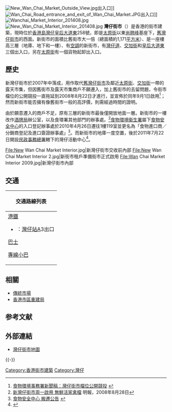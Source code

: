 {{otheruses|other=1937年至2008年的灣仔街市|舊灣仔街市}}
[[File:New_Wan_Chai_Market_Outside_View.jpg|thumb]]出入口]]
[[File:Wan_Chai_Road_entrance_and_exit_of_Wan_Chai_Market.JPG|thumb]]出入口]]
[[File:Wanchai_Market_Interior_201408.jpg|thumb]] 
[[File:New_Wan_Chai_Market_Interior_201408.jpg|thumb]]
'''灣仔街市'''（{{lang-en|'''Wanchai Market'''}}）是香港的街市建築，現時位於[[香港島|香港島]][[灣仔|灣仔]][[皇后大道東_(街道)|皇后大道東]]258號，即是[[太原街_(香港)|太原街]]以東[[尚翹峰|尚翹峰]]基座下，[[舊灣仔街市|舊灣仔街市]]的西面。新街市的面積比舊街市大一倍（總面積約1,171[[平方米|平方米]]）、是一座樓高三層（地庫、地下和一樓）、有[[空調|空調]]的新街市，有[[灣仔道|灣仔道]]、[[交加街|交加街]]和[[皇后大道東_(街道)|皇后大道東]]三個出入口，另在[[太原街|太原街]]有一個貨物起卸出入口。

==歷史==
新灣仔街市於2007年中落成，用作取代[[舊灣仔街市|舊灣仔街市]]及鄰近[[太原街|太原街]]、[[交加街|交加街]]一帶的露天市集，但因舊街市及露天市集商戶不願遷入，加上舊街市的去留問題，令街市檔位的公開競投一直拖延到2008年8月22日才進行，並宣佈於同年9月1日啟用<ref>[http://www.fehd.gov.hk/news/details/14-08-2008-1249c.html 食物環境事務署新聞稿：灣仔街市檔位公開競投] {{webarchive|url=https://web.archive.org/web/20090225184913/http://www.fehd.gov.hk/news/details/14-08-2008-1249c.html |date=2009-02-25 }}</ref>；然而新街市能否擁有像舊街市一般的高評價，則需經過時間的證明。

由於願意遷入的商戶不足，原有三層的新街市最後僅開放地面一層。新街市的一樓改作[[酒牌局|酒牌局]]辦公室，以及食環署其他部門的辦事處。<ref>[http://hk.news.yahoo.com/article/080827/4/7x44.html 新灣仔街市周一啟用 無鮮活家禽檔] {{Wayback|url=http://hk.news.yahoo.com/article/080827/4/7x44.html |date=20090207181758 }}明報，2008年8月28日</ref>[[食物環境衞生署|食物環境衞生署]]屬下[[食物安全中心|食物安全中心]]的入口登記辦事處於2010年4月26日遷往1樓119室並更名為「食物進口商／分銷商登記及進口簽證辦事處」<ref>[http://www.cfs.gov.hk/popup_removal.html 食物安全中心 搬遷公告] {{webarchive|url=https://web.archive.org/web/20120110204151/http://www.cfs.gov.hk/popup_removal.html |date=2012-01-10 }}</ref>。而新街市的地庫一度空置，後於2011年7月22日開設[[民政事務總署|民政事務總署]]轄下的灣仔活動中心<ref>{{Cite web |url=http://www.had.gov.hk/tc/public_services/community_halls_centres/ccch.htm |title=民政事務總署 - 社區會堂及社區中心一覽表 |accessdate=2011-12-12 |archive-date=2011-11-29 |archive-url=https://web.archive.org/web/20111129081447/http://www.had.gov.hk/tc/public_services/community_halls_centres/ccch.htm |dead-url=no }}</ref>。

<gallery widths="180">
File:New Wan Chai Market Interior.jpg|新灣仔街市交收前內部
File:New Wan Chai Market Interior 2.jpg|新街市租戶準備街市正式啟用
File:Wan Chai Market Interior 2009.jpg|新灣仔街市內部
</gallery>

==交通==
{{stack begin | align=center | clear=false | float=center}}
{| class="mw-collapsible mw-collapsed wikitable" style="background:white; margin: 0 auto; width: auto;" 
! 交通路線列表
|-
|
;[[港鐵|港鐵]]
*{{港鐵路線標誌|ISL}}：[[灣仔站|灣仔站]]A3出口
;[[香港巴士|巴士]]
{{港島巴士簡單列表|1P|6|6A|6X|10|15|66}}
{{過海隧道巴士簡單列表|109|113}}
{{大嶼山巴士簡單列表|A17}}
;[[香港小巴|專線小巴]]
{{港島專線小巴簡單列表|24A|24M|56|56A}}
|}
{{stack end}}

==相關==
* [[傳統市場|傳統市場]]
* [[香港市區重建局|香港市區重建局]]

==参考文献==
<div class="references-small">
<references />
</div>

==外部連結==
{{commonscat|Wan Chai Market}}
* [http://www.centamap.com/scripts/centamap2.asp?lg=B5&cx=835965&cy=815092&zm=2&mx=835965&my=815092&ms=2&sx=&sy=&ss=0&sl=&vm=&lb=&ly= 灣仔街市地圖] {{Wayback|url=http://www.centamap.com/scripts/centamap2.asp?lg=B5&cx=835965&cy=815092&zm=2&mx=835965&my=815092&ms=2&sx=&sy=&ss=0&sl=&vm=&lb=&ly= |date=20070929121444 }}

{{-}}
{{香港市政大廈}}

[[Category:香港街市建築|Category:香港街市建築]]
[[Category:灣仔|Category:灣仔]]